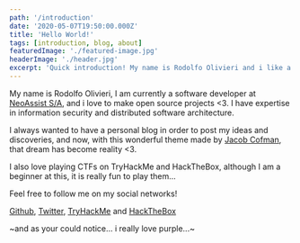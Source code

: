 ```yaml
---
path: '/introduction'
date: '2020-05-07T19:50:00.000Z'
title: 'Hello World!'
tags: [introduction, blog, about]
featuredImage: './featured-image.jpg'
headerImage: './header.jpg'
excerpt: 'Quick introduction! My name is Rodolfo Olivieri and i like a bunch of things related to the IT area :)'
---
```


My name is Rodolfo Olivieri, I am currently a software developer at [NeoAssist S/A](https://neoassist.com), and i love to make open source projects <3. I have expertise in information security and distributed software architecture.

I always wanted to have a personal blog in order to post my ideas and discoveries, and now, with this wonderful theme made by [Jacob Cofman](https://github.com/JCofman/jc-website), that dream has become reality <3.

I also love playing CTFs on TryHackMe and HackTheBox, although I am a beginner at this, it is really fun to play them...

Feel free to follow me on my social networks!

[Github](https://github.com/nicht), [Twitter](https://twitter.com/nichtthat), [TryHackMe](https://tryhackme.com/p/nicht) and [HackTheBox](https://www.hackthebox.eu/home/users/profile/73073)

~and as your could notice... i really love purple...~
